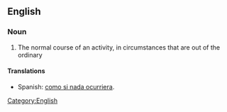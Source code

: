 ==English==

===Noun===
{{en-noun|sg=[[business]] as [[usual]]|-}}

# The normal course of an activity, in circumstances that are out of the ordinary

==== Translations ====
{{trans-top|The normal course of an activity, in circumstances that are out of the ordinary}}
*Spanish: [[como si nada ocurriera]].
{{trans-bottom}}

[[Category:English]]
